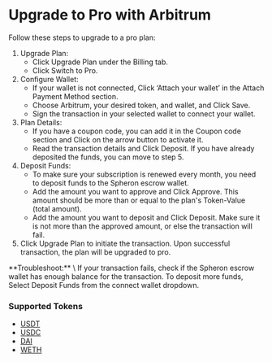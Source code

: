 
# Upgrade to Pro with Arbitrum

Follow these steps to upgrade to a pro plan:

1. Upgrade Plan:
   - Click Upgrade Plan under the Billing tab.
   - Click Switch to Pro.
2. Configure Wallet:
   - If your wallet is not connected, Click ‘Attach your wallet’ in the Attach Payment Method section.
   - Choose Arbitrum, your desired token, and wallet, and Click Save.
   - Sign the transaction in your selected wallet to connect your wallet.
3. Plan Details:
   - If you have a coupon code, you can add it in the Coupon code section and Click on the arrow button to activate it.
   - Read the transaction details and Click Deposit. If you have already deposited the funds, you can move to step 5.
4. Deposit Funds:
   - To make sure your subscription is renewed every month, you need to deposit funds to the Spheron escrow wallet.
   - Add the amount you want to approve and Click Approve. This amount should be more than or equal to the plan's Token-Value (total amount).
   - Add the amount you want to deposit and Click Deposit. Make sure it is not more than the approved amount, or else the transaction will fail.
5. Click Upgrade Plan to initiate the transaction. Upon successful transaction, the plan will be upgraded to pro.

<Callout>
  **Troubleshoot:** \ If your transaction fails, check if the Spheron escrow
  wallet has enough balance for the transaction. To deposit more funds, Select
  Deposit Funds from the connect wallet dropdown.
</Callout>

### Supported Tokens

- [USDT](https://arbiscan.io/token/0xfd086bc7cd5c481dcc9c85ebe478a1c0b69fcbb9)
- [USDC](https://arbiscan.io/token/0xff970a61a04b1ca14834a43f5de4533ebddb5cc8)
- [DAI](https://arbiscan.io/token/0xda10009cbd5d07dd0cecc66161fc93d7c9000da1)
- [WETH](https://arbiscan.io/token/0x82af49447d8a07e3bd95bd0d56f35241523fbab1)

<Navigation name="Upgrade to Pro with Arbitrum" />
